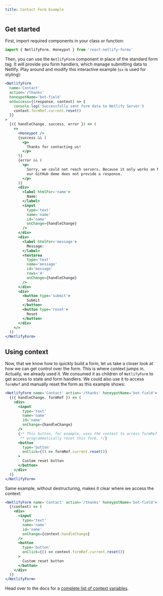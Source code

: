```yaml
---
title: Contact Form Example
---
```


## Get started

First, import required components in your class or function:

```js
import { NetlifyForm, Honeypot } from 'react-netlify-forms'
```

Then, you can use the `NetlifyForm` component in place of the standard form tag. It will provide you form handlers, which manage submitting data to Netlify. Play around and modify this interactive example (`sx` is used for styling):

```jsx live
<NetlifyForm
  name='Contact'
  action='/thanks'
  honeypotName='bot-field'
  onSuccess={(response, context) => {
    console.log('Successfully sent form data to Netlify Server')
    context.formRef.current.reset()
  }}
>
  {({ handleChange, success, error }) => (
    <>
      <Honeypot />
      {success && (
        <p>
          Thanks for contacting us!
        </p>
      )}
      {error && (
        <p>
          Sorry, we could not reach servers. Because it only works on Netlify,
          our GitHub demo does not provide a response.
        </p>
      )}
      <div>
        <label htmlFor='name'>
          Name:
        </label>
        <input
          type='text'
          name='name'
          id='name'
          onChange={handleChange}
        />
      </div>
      <div>
        <label htmlFor='message'>
          Message:
        </label>
        <textarea
          type='text'
          name='message'
          id='message'
          rows='4'
          onChange={handleChange}
        />
      </div>
      <div>
        <button type='submit'>
          Submit
        </button>
        <button type='reset'>
          Reset
        </button>
      </div>
    </>
  )}
</NetlifyForm>
```

## Using context

Now, that we know how to quickly build a form, let us take a closer look at how we can get control over the form.
This is where context jumps in. Actually, we already used it. We consumed it as children of `NetlifyForm` to get access to state and form handlers.
We could also use it to access `formRef` and manually reset the form as this example shows:

```jsx live
<NetlifyForm name='Contact' action='/thanks' honeypotName='bot-field'>
  {({ handleChange, formRef }) => (
    <div>
      <input
        type='text'
        name='name'
        id='name'
        onChange={handleChange}
      />
      {/* This button, for example, uses the context to access formRef and then
       ** programmatically reset this form. */}
      <button
        type='button'
        onClick={() => formRef.current.reset()}
      >
        Custom reset button
      </button>
    </div>
  )}
</NetlifyForm>
```

Same example, without destructuring, makes it clear where we access the context:

```jsx live
<NetlifyForm name='Contact' action='/thanks' honeypotName='bot-field'>
  {(context) => (
    <div>
      <input
        type='text'
        name='name'
        id='name'
        onChange={context.handleChange}
      />
      <button
        type='button'
        onClick={() => context.formRef.current.reset()}
      >
        Custom reset button
      </button>
    </div>
  )}
</NetlifyForm>
```

Head over to the docs for a [complete list of context variables](/docs/#netlifyformcontext).
